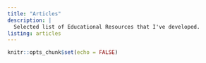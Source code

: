 ```yaml
---
title: "Articles"
description: |
  Selected list of Educational Resources that I've developed.
listing: articles
---
```


```r
knitr::opts_chunk$set(echo = FALSE)
```


